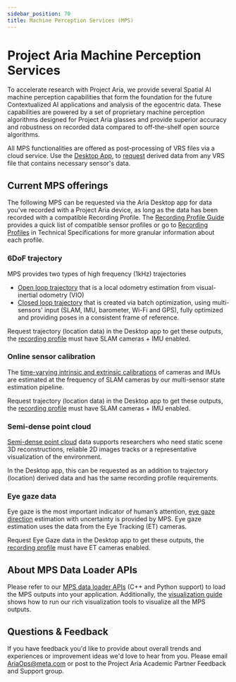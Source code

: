```yaml
---
sidebar_position: 70
title: Machine Perception Services (MPS)
---
```


# Project Aria Machine Perception Services

To accelerate research with Project Aria, we provide several Spatial AI machine perception capabilities that form the foundation for the future Contextualized AI applications and analysis of the egocentric data. These capabilities are powered by a set of proprietary machine perception algorithms designed for Project Aria glasses and provide superior accuracy and robustness on recorded data compared to off-the-shelf open source algorithms.

All MPS functionalities are offered as post-processing of VRS files via a cloud service. Use the [Desktop App](/docs/ARK/desktop_companion_app), to [request](/docs/ARK/mps/request_mps) derived data from any VRS file that contains necessary sensor's data.

## Current MPS offerings
The following MPS can be requested via the Aria Desktop app for data you've recorded with a Project Aria device, as long as the data has been recorded with a compatible Recording Profile. The [Recording Profile Guide](/docs/ARK/glasses_manual/profile_guide) provides a quick list of compatible sensor profiles or go to [Recording Profiles](/docs/tech_spec/recording_profiles) in Technical Specifications for more granular information about each profile.


### 6DoF trajectory
MPS provides two types of high frequency (1kHz) trajectories
* [Open loop trajectory](/docs/data_formats/mps/mps_trajectory#open-loop-trajectory) that is a local odometry estimation from visual-inertial odometry (VIO)
* [Closed loop trajectory](/docs/data_formats/mps/mps_trajectory#closed-loop-trajectory) that is created via batch optimization, using multi-sensors' input (SLAM, IMU, barometer, Wi-Fi and GPS), fully optimized and providing poses in a consistent frame of reference.

Request trajectory (location data) in the Desktop app to get these outputs, the [recording profile](/docs/tech_spec/recording_profiles) must have SLAM cameras + IMU enabled.


### Online sensor calibration
The [time-varying intrinsic and extrinsic calibrations](/docs/data_formats/mps/mps_trajectory#online-calibration) of cameras and IMUs are estimated at the frequency of SLAM cameras by our multi-sensor state estimation pipeline.

Request trajectory (location data) in the Desktop app to get these outputs, the [recording profile](/docs/tech_spec/recording_profiles) must have SLAM cameras + IMU enabled.


### Semi-dense point cloud

[Semi-dense point cloud](/docs/data_formats/mps/mps_pointcloud) data supports researchers who need static scene 3D reconstructions, reliable 2D images tracks or a representative visualization of the environment.

In the Desktop app, this can be requested as an addition to trajectory (location) derived data and has the same recording profile requirements.


### Eye gaze data
Eye gaze is the most important indicator of human’s attention, [eye gaze direction](/docs/data_formats/mps/mps_eye_gaze) estimation with uncertainty is provided by MPS. Eye gaze estimation uses the data from the Eye Tracking (ET) cameras.


Request Eye Gaze data in the Desktop app to get these outputs, the [recording profile](/docs/tech_spec/recording_profiles) must have ET cameras enabled.


## About MPS Data Loader APIs
Please refer to our [MPS data loader APIs](/docs/data_utilities/core_code_snippets/mps#load-mps-output) (C++ and Python support) to load the MPS outputs into your application. Additionally, the [visualization guide](/docs/data_utilities/visualization_guide#mps-static-scene-visualizer) shows how to run our rich visualization tools to visualize all the MPS outputs.

## Questions & Feedback

If you have feedback you'd like to provide about overall trends and experiences or improvement ideas we'd love to hear from you. Please email [AriaOps@meta.com](mailto:AriaOps@meta.com) or post to the Project Aria Academic Partner Feedback and Support group.
